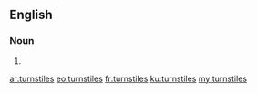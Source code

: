 {{also|turn-stiles}}
==English==

===Noun===
{{head|en|noun plural form}}

# {{plural of|turnstile|lang=en}}

[[ar:turnstiles]]
[[eo:turnstiles]]
[[fr:turnstiles]]
[[ku:turnstiles]]
[[my:turnstiles]]